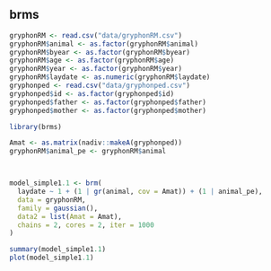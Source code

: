 ## brms
```r
gryphonRM <- read.csv("data/gryphonRM.csv")
gryphonRM$animal <- as.factor(gryphonRM$animal)
gryphonRM$byear <- as.factor(gryphonRM$byear)
gryphonRM$age <- as.factor(gryphonRM$age)
gryphonRM$year <- as.factor(gryphonRM$year)
gryphonRM$laydate <- as.numeric(gryphonRM$laydate)
gryphonped <- read.csv("data/gryphonped.csv")
gryphonped$id <- as.factor(gryphonped$id)
gryphonped$father <- as.factor(gryphonped$father)
gryphonped$mother <- as.factor(gryphonped$mother)
```

```r
library(brms)

Amat <- as.matrix(nadiv::makeA(gryphonped))
gryphonRM$animal_pe <- gryphonRM$animal



model_simple1.1 <- brm(
  laydate ~ 1 + (1 | gr(animal, cov = Amat)) + (1 | animal_pe),
  data = gryphonRM,
  family = gaussian(),
  data2 = list(Amat = Amat),
  chains = 2, cores = 2, iter = 1000
)

summary(model_simple1.1)
plot(model_simple1.1)
```

<!-- I get some errors messages need to be check I thin -->

<!-- need to create the stucture of the document too -->
